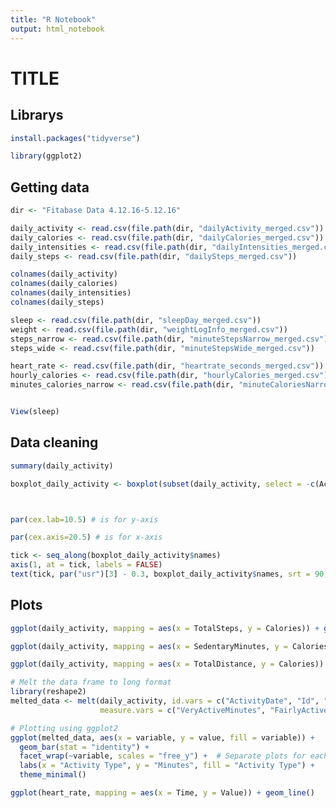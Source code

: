 ```yaml
---
title: "R Notebook"
output: html_notebook
---
```


# TITLE

## Librarys
```r
install.packages("tidyverse")
```


```r
library(ggplot2)
```

## Getting data
```r
dir <- "Fitabase Data 4.12.16-5.12.16"

daily_activity <- read.csv(file.path(dir, "dailyActivity_merged.csv"))
daily_calories <- read.csv(file.path(dir, "dailyCalories_merged.csv"))
daily_intensities <- read.csv(file.path(dir, "dailyIntensities_merged.csv"))
daily_steps <- read.csv(file.path(dir, "dailySteps_merged.csv"))

colnames(daily_activity)
colnames(daily_calories)
colnames(daily_intensities)
colnames(daily_steps)
```
```r
sleep <- read.csv(file.path(dir, "sleepDay_merged.csv"))
weight <- read.csv(file.path(dir, "weightLogInfo_merged.csv"))
steps_narrow <- read.csv(file.path(dir, "minuteStepsNarrow_merged.csv"))
steps_wide <- read.csv(file.path(dir, "minuteStepsWide_merged.csv"))

heart_rate <- read.csv(file.path(dir, "heartrate_seconds_merged.csv"))
hourly_calories <- read.csv(file.path(dir, "hourlyCalories_merged.csv"))
minutes_calories_narrow <- read.csv(file.path(dir, "minuteCaloriesNarrow_merged.csv"))


View(sleep)
```


## Data cleaning

```r
summary(daily_activity)
```
```r
boxplot_daily_activity <- boxplot(subset(daily_activity, select = -c(ActivityDate, Id, TotalSteps, Calories, SedentaryMinutes)), xaxt="n",xlab="", size = 50)



par(cex.lab=10.5) # is for y-axis

par(cex.axis=20.5) # is for x-axis

tick <- seq_along(boxplot_daily_activity$names)
axis(1, at = tick, labels = FALSE)
text(tick, par("usr")[3] - 0.3, boxplot_daily_activity$names, srt = 90, xpd = TRUE)

```


## Plots
```r
ggplot(daily_activity, mapping = aes(x = TotalSteps, y = Calories)) + geom_point() + geom_smooth()
```
```r
ggplot(daily_activity, mapping = aes(x = SedentaryMinutes, y = Calories)) + geom_point() + geom_smooth()
```

```r
ggplot(daily_activity, mapping = aes(x = TotalDistance, y = Calories)) + geom_point() + geom_smooth()
```
```r
# Melt the data frame to long format
library(reshape2)
melted_data <- melt(daily_activity, id.vars = c("ActivityDate", "Id", "TotalSteps", "Calories", "SedentaryMinutes"), 
                    measure.vars = c("VeryActiveMinutes", "FairlyActiveMinutes", "LightlyActiveMinutes", "SedentaryMinutes"))

# Plotting using ggplot2
ggplot(melted_data, aes(x = variable, y = value, fill = variable)) +
  geom_bar(stat = "identity") +
  facet_wrap(~variable, scales = "free_y") +  # Separate plots for each activity type
  labs(x = "Activity Type", y = "Minutes", fill = "Activity Type") +
  theme_minimal()
```
```r
ggplot(heart_rate, mapping = aes(x = Time, y = Value)) + geom_line()
```

